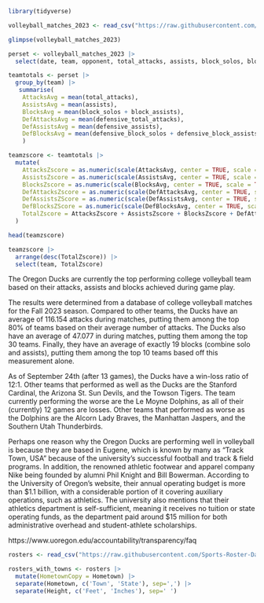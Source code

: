 ```r
library(tidyverse)
```

```r
volleyball_matches_2023 <- read_csv("https://raw.githubusercontent.com/dwillis/NCAAWomensVolleyballData/main/data/ncaa_womens_volleyball_matchstats_2023.csv")
```

```r
glimpse(volleyball_matches_2023)
```

```r
perset <- volleyball_matches_2023 |> 
  select(date, team, opponent, total_attacks, assists, block_solos, block_assists, defensive_total_attacks, defensive_assists, defensive_block_solos, defensive_block_assists)
```

```r
teamtotals <- perset |>
  group_by(team) |> 
   summarise(
    AttacksAvg = mean(total_attacks), 
    AssistsAvg = mean(assists), 
    BlocksAvg = mean(block_solos + block_assists),
    DefAttacksAvg = mean(defensive_total_attacks), 
    DefAssistsAvg = mean(defensive_assists), 
    DefBlocksAvg = mean(defensive_block_solos + defensive_block_assists)
    ) 

teamzscore <- teamtotals |> 
  mutate(
    AttacksZscore = as.numeric(scale(AttacksAvg, center = TRUE, scale = TRUE)),
    AssistsZscore = as.numeric(scale(AssistsAvg, center = TRUE, scale = TRUE)),
    BlocksZscore = as.numeric(scale(BlocksAvg, center = TRUE, scale = TRUE)),
    DefAttacksZscore = as.numeric(scale(DefAttacksAvg, center = TRUE, scale = TRUE)) * -1,
    DefAssistsZScore = as.numeric(scale(DefAssistsAvg, center = TRUE, scale = TRUE)) * -1,
    DefBlocksZScore = as.numeric(scale(DefBlocksAvg, center = TRUE, scale = TRUE)) * -1,
    TotalZscore = AttacksZscore + AssistsZscore + BlocksZscore + DefAttacksZscore + DefAssistsZScore + DefBlocksZScore
  )  
```

```r
head(teamzscore)
```
```r
teamzscore |> 
  arrange(desc(TotalZscore)) |>
  select(team, TotalZscore)
```

The Oregon Ducks are currently the top performing college volleyball team based on their attacks, assists and blocks achieved during game play.

The results were determined from a database of college volleyball matches for the Fall 2023 season. Compared to other teams, the Ducks have an average of 116.154 attacks during matches, putting them among the top 80% of teams based on their average number of attacks. The Ducks also have an average of 47.077 in during matches, putting them among the top 30 teams. Finally, they have an average of exactly 19 blocks (combine solo and assists), putting them among the top 10 teams based off this measurement alone.

As of September 24th (after 13 games), the Ducks have a win-loss ratio of 12:1. Other teams that performed as well as the Ducks are the Stanford Cardinal, the Arizona St. Sun Devils, and the Towson Tigers. The team currently performing the worse are the Le Moyne Dolphins, as all of their (currently) 12 games are losses. Other teams that performed as worse as the Dolphins are the Alcorn Lady Braves, the Manhattan Jaspers, and the Southern Utah Thunderbirds.

Perhaps one reason why the Oregon Ducks are performing well in volleyball is because they are based in Eugene, which is known by many as "Track Town, USA" because of the university's successful football and track & field programs. In addition, the renowned athletic footwear and apparel company Nike being founded by alumni Phil Knight and Bill Bowerman. According to the University of Oregon's website, their annual operating budget is more than \$1.1 billion, with a considerable portion of it covering auxiliary operations, such as athletics. The university also mentions that their athletics department is self-sufficient, meaning it receives no tuition or state operating funds, as the department paid around \$15 million for both administrative overhead and student-athlete scholarships.

https://www.uoregon.edu/accountability/transparency/faq

```r
rosters <- read_csv("https://raw.githubusercontent.com/Sports-Roster-Data/womens-volleyball/main/vb_rosters_2023_24.csv")
```
```r
rosters_with_towns <- rosters |>
  mutate(HometownCopy = Hometown) |>
  separate(Hometown, c('Town', 'State'), sep=',') |>
  separate(Height, c('Feet', 'Inches'), sep=' ')
```

